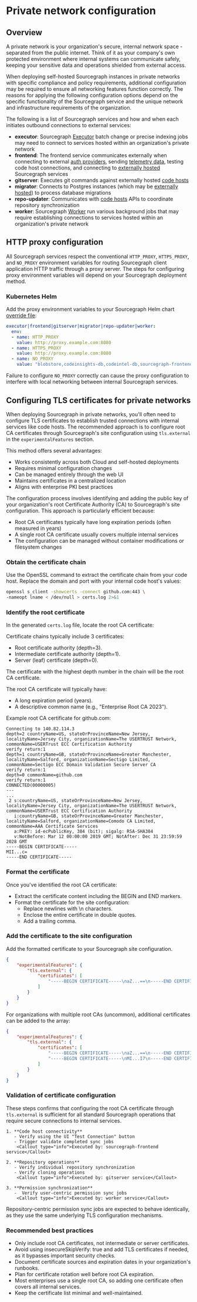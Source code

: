 # Private network configuration

## Overview
A private network is your organization's secure, internal network space - separated from the public internet.
Think of it as your company's own protected environment where internal systems can communicate safely,
keeping your sensitive data and operations shielded from external access.

When deploying self-hosted Sourcegraph instances in private networks with specific compliance and policy requirements,
additional configuration may be required to ensure all networking features function correctly. The reasons for applying the following configuration options depend on the specific functionality of the Sourcegraph service and the unique network and infrastructure requirements of the organization.

The following is a list of Sourcegraph services and how and when each initiates outbound connections to external services:

- **executor**: Sourcegraph [Executor](../executors) batch change or precise indexing jobs may need to connect to
services hosted within an organization's private network
- **frontend**: The frontend service communicates externally when connecting to external [auth providers](../auth),
sending [telemetry data](../pings), testing code host connections, and connecting to [externally hosted](../external_services) Sourcegraph services
- **gitserver**: Executes git commands against externally hosted [code hosts](../external_service)
- **migrator**: Connects to Postgres instances (which may be [externally hosted](../external_services/postgres)) to process database migrations
- **repo-updater**: Communicates with [code hosts](../external_service) APIs to coordinate repository synchronization
- **worker**: Sourcegraph [Worker](../workers) run various background jobs that may require establishing connections to
services hosted within an organization's private network

## HTTP proxy configuration

All Sourcegraph services respect the conventional `HTTP_PROXY`, `HTTPS_PROXY`, and `NO_PROXY` environment variables for
routing Sourcegraph client application HTTP traffic through a proxy server. The steps for configuring proxy environment
variables will depend on your Sourcegraph deployment method.

### Kubernetes Helm

Add the proxy environment variables to your Sourcegraph Helm chart [override file](https://github.com/sourcegraph/deploy-sourcegraph-helm/blob/main/charts/sourcegraph/values.yaml):

```yaml
executor|frontend|gitserver|migrator|repo-updater|worker:
  env:
  - name: HTTP_PROXY
    value: http://proxy.example.com:8080
  - name: HTTPS_PROXY
    value: http://proxy.example.com:8080
  - name: NO_PROXY
    value: "blobstore,codeinsights-db,codeintel-db,sourcegraph-frontend-internal,sourcegraph-frontend,github-proxy,gitserver,grafana,indexed-search-indexer,indexed-search,jaeger-query,pgsql,precise-code-intel-worker,prometheus,redis-cache,redis-store,repo-updater,searcher,symbols,syntect-server,worker-executors,worker,cloud-sql-proxy,localhost,127.0.0.1,.svc,.svc.cluster.local,kubernetes.default.svc"
```

<Callout type="warning">Failure to configure `NO_PROXY` correctly can cause the proxy configuration to interfere with
local networking between internal Sourcegraph services.</Callout>

## Configuring TLS certificates for private networks

When deploying Sourcegraph in private networks, you'll often need to configure TLS certificates to establish trusted
connections with internal services like code hosts. The recommended approach is to configure root CA certificates
through Sourcegraph's site configuration using `tls.external` in the `experimentalFeatures` section.

This method offers several advantages:
- Works consistently across both Cloud and self-hosted deployments
- Requires minimal configuration changes
- Can be managed entirely through the web UI
- Maintains certificates in a centralized location
- Aligns with enterprise PKI best practices

The configuration process involves identifying and adding the public key of your organization's root Certificate
Authority (CA) to Sourcegraph's site configuration. This approach is particularly efficient because:
* Root CA certificates typically have long expiration periods (often measured in years)
* A single root CA certificate usually covers multiple internal services
* The configuration can be managed without container modifications or filesystem changes

### Obtain the certificate chain
Use the OpenSSL command to extract the certificate chain from your code host.
Replace the domain and port with your internal code host's values:

```bash
openssl s_client -showcerts -connect github.com:443 \
-nameopt lname < /dev/null > certs.log 2>&1
```

### Identify the root certificate
In the generated `certs.log` file, locate the root CA certificate:

Certificate chains typically include 3 certificates:

* Root certificate authority (depth=3).
* Intermediate certificate authority (depth=1).
* Server (leaf) certificate (depth=0).

The certificate with the highest depth number in the chain will be the root CA certificate.

The root CA certificate will typically have:

* A long expiration period (years).
* A descriptive common name (e.g., "Enterprise Root CA 2023").

Example root CA certificate for github.com:

```text
Connecting to 140.82.114.3
depth=2 countryName=US, stateOrProvinceName=New Jersey, localityName=Jersey City, organizationName=The USERTRUST Network, commonName=USERTrust ECC Certification Authority
verify return:1
depth=1 countryName=GB, stateOrProvinceName=Greater Manchester, localityName=Salford, organizationName=Sectigo Limited, commonName=Sectigo ECC Domain Validation Secure Server CA
verify return:1
depth=0 commonName=github.com
verify return:1
CONNECTED(00000005)
---
...
 2 s:countryName=US, stateOrProvinceName=New Jersey, localityName=Jersey City, organizationName=The USERTRUST Network, commonName=USERTrust ECC Certification Authority
   i:countryName=GB, stateOrProvinceName=Greater Manchester, localityName=Salford, organizationName=Comodo CA Limited, commonName=AAA Certificate Services
   a:PKEY: id-ecPublicKey, 384 (bit); sigalg: RSA-SHA384
   v:NotBefore: Mar 12 00:00:00 2019 GMT; NotAfter: Dec 31 23:59:59 2028 GMT
-----BEGIN CERTIFICATE-----
MII...c=
-----END CERTIFICATE-----
```

### Format the certificate
Once you've identified the root CA certificate:

* Extract the certificate content including the BEGIN and END markers.
* Format the certificate for the site configuration:
    * Replace newlines with \n characters.
    * Enclose the entire certificate in double quotes.
    * Add a trailing comma.

### Add the certificate to the site configuration

Add the formatted certificate to your Sourcegraph site configuration.

```json
{
    "experimentalFeatures": {
        "tls.external": {
            "certificates": [
                "-----BEGIN CERTIFICATE-----\naZ...==\n-----END CERTIFICATE-----"
            ]
        }
    }
}
```

For organizations with multiple root CAs (uncommon), additional certificates can be added to the array:
```json
{
    "experimentalFeatures": {
        "tls.external": {
            "certificates": [
                "-----BEGIN CERTIFICATE-----\naZ...==\n-----END CERTIFICATE-----",
                "-----BEGIN CERTIFICATE-----\nMI...I7\n-----END CERTIFICATE-----"
            ]
        }
    }
}
```

### Validation of certificate configuration
These steps confirms that configuring the root CA certificate through `tls.external` is sufficient for all standard
Sourcegraph operations that require secure connections to internal services.

    1. **Code host connectivity**
       - Verify using the UI "Test Connection" button
       - Trigger validate completed sync jobs
        <Callout type="info">Executed by: sourcegraph-frontend service</Callout>

    2. **Repository operations**
       - Verify individual repository synchronization
       - Verify cloning operations
        <Callout type="info">Executed by: gitserver service</Callout>

    3. **Permission synchronization**
       -  Verify user-centric permission sync jobs
        <Callout type="info">Executed by: worker service</Callout>

<Callout type="note">
Repository-centric permission sync jobs are expected to behave identically, as they use the same underlying TLS configuration mechanisms.
</Callout>

### Recommended best practices
* Only include root CA certificates, not intermediate or server certificates.
* Avoid using insecureSkipVerify: true and add TLS certificates if needed, as it bypasses important security checks.
* Document certificate sources and expiration dates in your organization's runbooks.
* Plan for certificate rotation well before root CA expiration.
* Most enterprises use a single root CA, so adding one certificate often covers all internal services.
* Keep the certificate list minimal and well-maintained.



